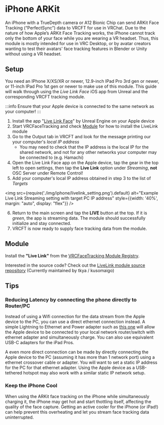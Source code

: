 # iPhone ARKit

An iPhone with a TrueDepth camera or A12 Bionic Chip can send ARKit Face Tracking (“PerfectSync”) data to VRCFT for use in VRChat.
Due to the nature of how Apple’s ARKit Face Tracking works, the iPhone cannot track only the bottom of your face while you are wearing a VR headset.
Thus, this module is mostly intended for use in VRC Desktop, or by avatar creators wanting to test their avatars' face tracking features in Blender or Unity without using a VR headset.

## Setup

You need an IPhone X/XS/XR or newer, 12.9-inch IPad Pro 3rd gen or newer, or 11-inch IPad Pro 1st gen or newer to make use of this module.
This guide will walk through using the *Live Link Face* iOS app from Unreal and the corresponding VRCFT tracking module.

:::info
Ensure that your Apple device is connected to the same network as your computer!
:::

1. Install the app "[Live Link Face](https://apps.apple.com/us/app/live-link-face/id1495370836)" by Unreal Engine on your Apple device
2. Start VRCFaceTracking and check [Module](#module) for how to install the LiveLink module
3. Go to the Output tab in VRCFT and look for the message printing our your computer's *local IP address*
   - You may need to check that the IP address is the local IP for the shared network, and not for any other networks your computer may be connected to (e.g. Hamachi)
4. Open the Live Link Face app on the Apple device, tap the gear in the top left to open settings, then tap the **Live Link** option under *Streaming*, **not** OSC Server under Remote Control!
5. Add your computer's local IP address obtained in step 3 to the list of *Targets*

<img
    src={require('./img/iphone/livelink_setting.png').default}
    alt="Example Live Link Streaming setting with target PC IP address"
    style={{width: '40%', margin: "auto", display: "flex"}}
/>

6. Return to the main screen and tap the **LIVE** button at the top. If it is *green*, the app is streaming data. The module should successfully initialize and stay connected.
7. VRCFT is now ready to supply face tracking data from the module.

## Module

Install the **"Live Link"** from the [VRCFaceTracking Module Registry](../vrcft-software/vrcft.mdx#module-registry).

Interested in the source code? Check out the [LiveLink module source repository](https://github.com/kusomaigo/VRCFaceTracking-LiveLink) (Currently maintained by tkya / kusomaigo)

## Tips

### Reducing Latency by connecting the phone directly to Router/PC

Instead of using a Wifi connection for the data stream from the Apple device to the PC, you can use a direct ethernet connection instead.
A simple Lightning to Ethernet and Power adapter such as [this one](https://www.amazon.com/IVSHOWCO-Lightning-Ethernet-Certified-Charging/dp/B09HT77D1D)
will allow the Apple device to be connected to your local network router/switch with ethernet adapter and simultaneously charge.
You can also use equivalent USB-C adapters for the iPad Pros.

A even more direct connection can be made by directly connecting the Apple device to the PC (assuming it has more than 1 network port) using a ethernet crossover cable or adapter.
You will want to set a static IP address for the PC for that ethernet adapter. Using the Apple device as a USB-tethered hotspot may also work with a similar static IP network setup.

### Keep the iPhone Cool

When using the ARKit face tracking on the iPhone while simultaneously charging it, the iPhone may get hot and start thottling itself, affecting the quality of the face capture.
Getting an active cooler for the iPhone (or iPad!) can help prevent this overheating and let you stream face tracking data uninterrupted.

<!-- ### Head Tracking for VTubing in VRChat

VRCFaceTracking does not provide head rotation/position data to VRChat, so the end result in VRCHat desktop mode may seem less "alive" than dedicated VTubing applications.
One potential "VTubing" use of this module is to use VRChat as simply a 3D environment, and use a tracker for head tracking  -->
